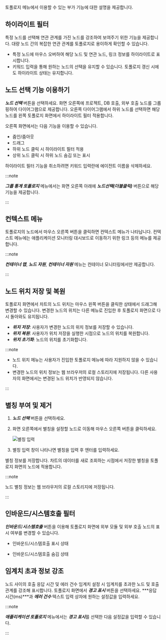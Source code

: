 토폴로지 메뉴에서 이용할 수 있는 부가 기능에 대한 설명을 제공합니다.

## 하이라이트 필터

특정 노드를 선택해 연관 관계를 가진 노드를 강조하여 보여주기 위한 기능을 제공합니다. 대량 노드 간의 복잡한 연관 관계를 토폴로지로 용이하게 확인할 수 있습니다.

<ImgLang img='topology-highlight.png' desc='하이라이트 필터' />

* 특정 노드에 마우스 오버하여 해당 노드 및 연관 노드, 링크 정보를 하이라이트로 표시합니다.
* 키워드 입력을 통해 원하는 노드의 선택을 유지할 수 있습니다. 토폴로지 갱신 시에도 하이라이트 상태는 유지합니다.

## 노드 선택 기능 이용하기

***노드 선택*** 버튼을 선택하세요. 화면 오른쪽에 프로젝트, DB 호출, 외부 호출 노드를 그룹핑하여 다이어그램으로 제공합니다. 오른쪽 다이어그램에서 하위 노드를 선택하면 해당 노드를 왼쪽 토폴로지 화면에서 하이라이트 필터 적용합니다.

<ImgLang img='topology-select-node.png' desc='노드 선택' />

오른쪽 화면에서는 다음 기능을 이용할 수 있습니다.

* 줌인/줌아웃
* 드래그
* 하위 노드 클릭 시 하이라이트 필터 적용
* 상위 노드 클릭 시 하위 노드 숨김 또는 표시

하이라이트 필터 기능을 취소하려면 키워드 입력란에 에이전트 이름을 삭제하세요.

:::note

***그룹 통계 토폴로지*** 메뉴에서는 화면 오른쪽 아래에 ***노드선택(더블클릭)*** 버튼으로 해당 기능을 제공합니다.

:::

## 컨텍스트 메뉴

토폴로지의 노드에서 마우스 오른쪽 버튼을 클릭하면 컨텍스트 메뉴가 나타납니다. 컨텍스트 메뉴에는 애플리케이션 모니터링 대시보드로 이동하기 위한 링크 등의 메뉴를 제공합니다.

<ImgLang img='context_menu.png' desc='컨텍스트 메뉴' />

:::note

***컨테이너 맵***, ***노드 자원***, ***컨테이너 자원*** 메뉴는 컨테이너 모니터링에서만 제공합니다.

:::

## 노드 위치 저장 및 복원

토폴로지 화면에서 차트의 노드 위치는 마우스 왼쪽 버튼을 클릭한 상태에서 드래그해 변경할 수 있습니다. 변경한 노드의 위치는 다른 메뉴로 진입한 후 토폴로지 화면으로 다시 돌아와도 유지됩니다.

* ***위치 저장***: 사용자가 변경한 노드의 위치 정보를 저장할 수 있습니다.
* ***위치 복원***: 사용자가 위치 저장을 실행한 시점으로 노드의 위치를 복원합니다.
* ***위치 초기화***: 노드의 위치를 초기화합니다.

:::note

* 노드 위치 메뉴는 사용자가 진입한 토폴로지 메뉴에 따라 지원하지 않을 수 있습니다.
* 변경한 노드의 위치 정보는 웹 브라우저의 로컬 스토리지에 저장됩니다. 다른 사용자의 화면에서는 변경된 노드 위치가 반영되지 않습니다.

:::

## 별칭 부여 및 제거

1. ***노드 선택*** 버튼을 선택하세요.

1. 화면 오른쪽에서 별칭을 설정할 노드로 이동해 마우스 오른쪽 버튼을 클릭하세요.

    ![별칭 입력](/img/node-custom-name.png)

1. 별칭 입력 창이 나타나면 별칭을 입력 후 엔터를 입력하세요.

별칭 정보를 저장합니다. 차트의 데이터를 새로 조회하는 시점에서 저장한 별칭을 토폴로지 화면의 노드에 적용합니다.

:::note

노드 별칭 정보는 웹 브라우저의 로컬 스토리지에 저장됩니다.

:::

## 인바운드/시스템호출 필터

***인바운드***/***시스템호출*** 버튼을 이용해 토폴로지 화면에 외부 모듈 및 외부 호출 노드의 표시 여부를 변경할 수 있습니다.

* 인바운드/시스템호출 표시 상태

  <ImgLang img='inbound_outbound_displayed.png' desc='인바운드/시스템호출 표시 상태' />

* 인바운드/시스템호출 숨김 상태

  <ImgLang img='inbound_outbound_hidden.png' desc='인바운드/시스템호출 비표시 상태' />

## 임계치 초과 정보 강조

노드 사이의 호출 응답 시간 및 에러 건수 임계치 설정 시 임계치를 초과한 노드 및 호출 관계를 강조해 표시합니다. 토폴로지 화면에서 ***경고 표시*** 버튼을 선택하세요. ***응답 시간(ms)***과 ***에러 건수*** 텍스트 입력 상자에 원하는 설정값을 입력하세요.

<ImgLang img='threshold_emphasized.png' desc='임계치 초과 정보 강조' />

:::note

***애플리케이션 토폴로지*** 메뉴에서는 ***경고 표시***를 선택한 다음 설정값을 입력할 수 있습니다.

:::